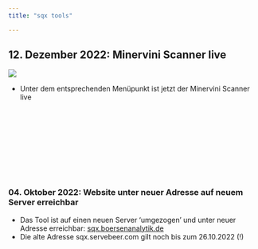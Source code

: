 ```yaml
---
title: "sqx tools"

---
```



## 12. Dezember 2022: Minervini Scanner live
![](http://www.hotelaltspeyer.de/wp-content/uploads/2019/02/NEU-Button.png)

* Unter dem entsprechenden Menüpunkt ist jetzt der Minervini Scanner live

<br/><br/>
<br/><br/>
<br/><br/>
<br/><br/>

### 04. Oktober 2022: Website unter neuer Adresse auf neuem Server erreichbar

* Das Tool ist auf einen neuen Server 'umgezogen' und unter neuer Adresse erreichbar: [sqx.boersenanalytik.de](http://sqx.boersenanalytik.de)
* Die alte Adresse sqx.servebeer.com gilt noch bis zum 26.10.2022 (!)




